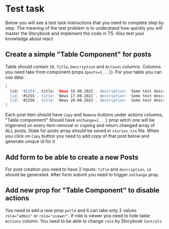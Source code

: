 <Meta title="Example/Test Task"/>

# Test task

Below you will see a test task instructions that you need to complete step by step.
The meaning of the test problem is to understand how quickly you will master the Storybook and implement the code in TS. Аlso test your knowledge about react

## Create a simple "Table Component" for posts

Table should contain `ID`, `Title`, `Description` and `Actions` columns.
Columns you need take from component props (`posts={...}`).
For your table you can use data:
```sh
[
  {id: '#1254', title: 'News 15.08.2021', description: 'Some test description 1'},
  {id: '#1255', title: 'News 17.08.2021', description: 'Some test description 2'},
  {id: '#1256', title: 'News 20.08.2021', description: 'Some test description 3'}
]
```

Each post item should have `Copy` and `Remove` buttons under actions columns,
"Table componnent" Should have `onChange={...}` prop witch one will be trigerrend on every item removal or copiing and return changed array of ALL posts.
State for posts array should be saved in `stories.tsx` file.
When you click on `Copy` button you need to add copy of that post below and generate unique id for it

## Add form to be able to create a new Posts

For post creation you need to have 2 inputs: `title` and `description`. `id` should be generated. After form submit you need to trigger `onChange` prop.

## Add new prop for "Table Component" to disable actions

You need to add a new prop `porle` and it can take only 2 values 
`role="admin"` or `role="viewer"`. If role is viewer you need to hide table `Actions` column.
You need to be able to change `role` by Storybook `Controls`